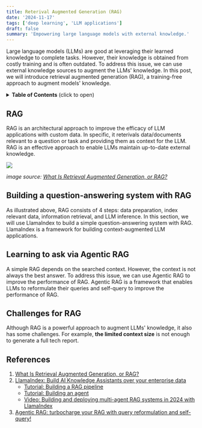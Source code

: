 ```yaml
---
title: Reterival Augmented Generation (RAG)
date: '2024-11-17'
tags: ['deep learning', 'LLM applications']
draft: false
summary: 'Empowering large language models with external knowledge.'
---
```


Large language models (LLMs) are good at leveraging their learned knowledge to complete tasks. However, their knowledge is obtained from costly training and is often outdated. To address this issue, we can use external knowledge sources to augment the LLMs' knowledge. In this post, we will introduce retrieval augmented generation (RAG), a training-free approach to augment models' knowledge.

<details>
<summary><b>Table of Contents</b> (click to open)</summary>

- [RAG](#rag)
- [Building a question-answering system with RAG](#building-a-question-answering-system-with-rag)
- [Learning to ask via Agentic RAG](#learning-to-ask-via-agentic-rag)
- [Challenges for RAG](#challenges-for-rag)
- [References](#references)

</details>

## RAG

RAG is an architectural approach to improve the efficacy of LLM applications with custom data. In specific, it reterivals data/documents relevant to a question or task and providing them as context for the LLM. RAG is an effective approach to enable LLMs maintain up-to-date external knowledge.

![](https://www.databricks.com/sites/default/files/inline-images/glossary-rag-image-2.png?v=1704903053)

_image source: [What Is Retrieval Augmented Generation, or RAG?](https://www.databricks.com/glossary/retrieval-augmented-generation-rag)_

## Building a question-answering system with RAG
As illustrated above, RAG consists of 4 steps: data preparation, index relevant data, information retrieval, and LLM inference. In this section, we will use LlamaIndex to build a simple question-answering system with RAG. LlamaIndex is a framework for building context-augmented LLM applications.

## Learning to ask via Agentic RAG
A simple RAG depends on the searched context. However, the context is not always the best answer. To address this issue, we can use Agentic RAG to improve the performance of RAG. Agentic RAG is a framework that enables LLMs to reformulate their queries and self-query to improve the performance of RAG.

## Challenges for RAG
Although RAG is a powerful approach to augment LLMs' knowledge, it also has some challenges. For example, **the limited context size** is not enough to generate a full tech report. 


## References
1. [What Is Retrieval Augmented Generation, or RAG?](https://www.databricks.com/glossary/retrieval-augmented-generation-rag) 
2. [LIamaIndex: Build AI Knowledge Assistants over your enterprise data](https://www.llamaindex.ai/framework)
    - [Tutorial: Building a RAG pipeline](https://docs.llamaindex.ai/en/stable/understanding/rag/)
    - [Tutorial: Building an agent](https://docs.llamaindex.ai/en/stable/understanding/agent/)
    - [Video: Building and deploying multi-agent RAG systems in 2024 with LlamaIndex](https://www.youtube.com/watch?v=lqRTCxsKBwc)
3. [Agentic RAG: turbocharge your RAG with query reformulation and self-query!](https://huggingface.co/learn/cookbook/agent_rag)